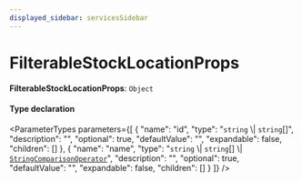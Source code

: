 ```yaml
---
displayed_sidebar: servicesSidebar
---
```



# FilterableStockLocationProps

 **FilterableStockLocationProps**: `Object`

#### Type declaration

<ParameterTypes parameters={[
  {
    "name": "id",
    "type": "`string` \\| `string`[]",
    "description": "",
    "optional": true,
    "defaultValue": "",
    "expandable": false,
    "children": []
  },
  {
    "name": "name",
    "type": "`string` \\| `string`[] \\| [`StringComparisonOperator`](../interfaces/StringComparisonOperator-1.mdx)",
    "description": "",
    "optional": true,
    "defaultValue": "",
    "expandable": false,
    "children": []
  }
]} />
